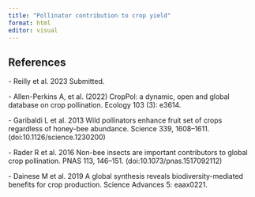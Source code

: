 ```yaml
---
title: "Pollinator contribution to crop yield"
format: html
editor: visual
---
```


::: {.content-visible when-format="html"}

## References

:::

\- Reilly et al. 2023 Submitted.

\- Allen-Perkins A, et al. (2022) CropPol: a dynamic, open and global database on crop pollination. Ecology 103 (3): e3614.

\- Garibaldi L et al. 2013 Wild pollinators enhance fruit set of crops regardless of honey-bee abundance. Science 339, 1608--1611. (doi:10.1126/science.1230200)

\- Rader R et al. 2016 Non-bee insects are important contributors to global crop pollination. PNAS 113, 146--151. (doi:10.1073/pnas.1517092112)

\- Dainese M et al. 2019 A global synthesis reveals biodiversity-mediated benefits for crop production. Science Advances 5: eaax0221.
